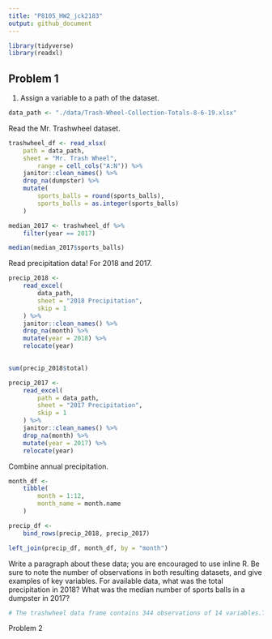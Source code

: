 ```yaml
---
title: "P8105_HW2_jck2183"
output: github_document
---
```


```r
library(tidyverse)
library(readxl)
```

## Problem 1

1. Assign a variable to a path of the dataset. 

```r
data_path <- "./data/Trash-Wheel-Collection-Totals-8-6-19.xlsx"
```

Read the Mr. Trashwheel dataset.

```r
trashwheel_df <- read_xlsx(
    path = data_path, 
    sheet = "Mr. Trash Wheel",
		range = cell_cols("A:N")) %>% 
	janitor::clean_names() %>% 
	drop_na(dumpster) %>% 
	mutate(
		sports_balls = round(sports_balls),
		sports_balls = as.integer(sports_balls)
	)

median_2017 <- trashwheel_df %>% 
    filter(year == 2017) 

median(median_2017$sports_balls)
```

Read precipitation data! For 2018 and 2017.
```r
precip_2018 <-
	read_excel(
		data_path,
		sheet = "2018 Precipitation",
		skip = 1
	) %>% 
	janitor::clean_names() %>% 
	drop_na(month) %>% 
	mutate(year = 2018) %>% 
	relocate(year) 
    

sum(precip_2018$total)

precip_2017 <- 
	read_excel(
		path = data_path,
		sheet = "2017 Precipitation",
		skip = 1
	) %>% 
	janitor::clean_names() %>% 
	drop_na(month) %>% 
	mutate(year = 2017) %>% 
	relocate(year)
```

Combine annual precipitation.

```r
month_df <- 
	tibble(
		month = 1:12,
		month_name = month.name
	)

precip_df <- 
	bind_rows(precip_2018, precip_2017)

left_join(precip_df, month_df, by = "month")
```
Write a paragraph about these data; you are encouraged to use inline R. Be sure to note the number of observations in both resulting datasets, and give examples of key variables. For available data, what was the total precipitation in 2018? What was the median number of sports balls in a dumpster in 2017?

```r
# The trashwheel data frame contains 344 observations of 14 variables.The 2017 precipitation contains 12 observations of 3 variables and so does 2018 precipitation. The key variables can be the month or the year. In this practice, we used month as key variable. The total precipitation in 2018 is 70.33 while the median number of sports balls in a dumpster in 2017 is 8.
```


Problem 2

